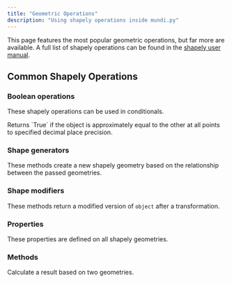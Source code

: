 ```yaml
---
title: "Geometric Operations"
description: "Using shapely operations inside mundi.py"
---
```


<Tip>This page features the most popular geometric operations, but far more are available. A full list of shapely operations can be found in the [shapely user manual](https://shapely.readthedocs.io/en/stable/manual.html).</Tip>

## Common Shapely Operations

### Boolean operations

These shapely operations can be used in conditionals.

<AccordionGroup>
  <Accordion title="object.almost_equals(other)" icon="tilde">
  	Returns `True` if the object is approximately equal to the other at all points to specified decimal place precision.
  </Accordion>
  <Accordion title="object.contains(other)" icon="border-outer"></Accordion>
  <Accordion title="object.intersects(other)" icon="diagram-venn"></Accordion>
  <Accordion title="object.overlaps(other)" icon="diagram-venn"></Accordion>
</AccordionGroup>

### Shape generators

These methods create a new shapely geometry based on the relationship between
the passed geometries.

<AccordionGroup>
  <Accordion title="object.difference(other)" icon="object-subtract"></Accordion>
  <Accordion title="object.intersection(other)" icon="object-intersect"></Accordion>
  <Accordion title="object.symmetric_difference(other)" icon="object-exclude"></Accordion>
  <Accordion title="object.union(other)" icon="object-union"></Accordion>
</AccordionGroup>

### Shape modifiers

These methods return a modified version of `object` after a transformation.

<AccordionGroup>
  <Accordion title="object.buffer(size)" icon="maximize"></Accordion>
  <Accordion title="object.simplify(tolerance)" icon="object-intersect"></Accordion>
</AccordionGroup>

### Properties

These properties are defined on all shapely geometries.

<AccordionGroup>
  <Accordion title="object.boundary" icon="border-outer"></Accordion>
  <Accordion title="object.centroid" icon="location-pin"></Accordion>
  <Accordion title="object.envelope" icon="send-backward"></Accordion>
  <Accordion title="object.area" icon="border-outer"></Accordion>
  <Accordion title="object.bounds" icon="rectangle"></Accordion>
  <Accordion title="object.length" icon="ruler"></Accordion>
</AccordionGroup>

### Methods

Calculate a result based on two geometries.

<AccordionGroup>
  <Accordion title="object.distance(other)" icon="arrows-up-down"></Accordion>
</AccordionGroup>

